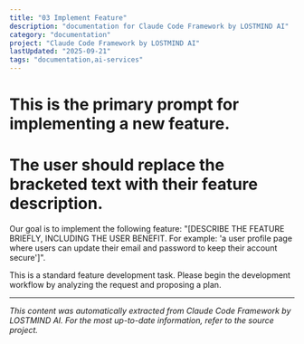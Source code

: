 ```yaml
---
title: "03 Implement Feature"
description: "documentation for Claude Code Framework by LOSTMIND AI"
category: "documentation"
project: "Claude Code Framework by LOSTMIND AI"
lastUpdated: "2025-09-21"
tags: "documentation,ai-services"
---
```


# This is the primary prompt for implementing a new feature.
# The user should replace the bracketed text with their feature description.

Our goal is to implement the following feature: "[DESCRIBE THE FEATURE BRIEFLY, INCLUDING THE USER BENEFIT. For example: 'a user profile page where users can update their email and password to keep their account secure']".

This is a standard feature development task. Please begin the development workflow by analyzing the request and proposing a plan.


---
*This content was automatically extracted from Claude Code Framework by LOSTMIND AI. For the most up-to-date information, refer to the source project.*
